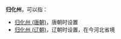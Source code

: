 '''归化州'''，可以指：
*[[归化州_(唐朝)|归化州 (唐朝)]]，唐朝时设置
*[[归化州_(辽朝)|归化州 (辽朝)]]，辽朝时设置，在今河北省境

{{Disambig|Cat=三字中国州名消歧义|G}}
